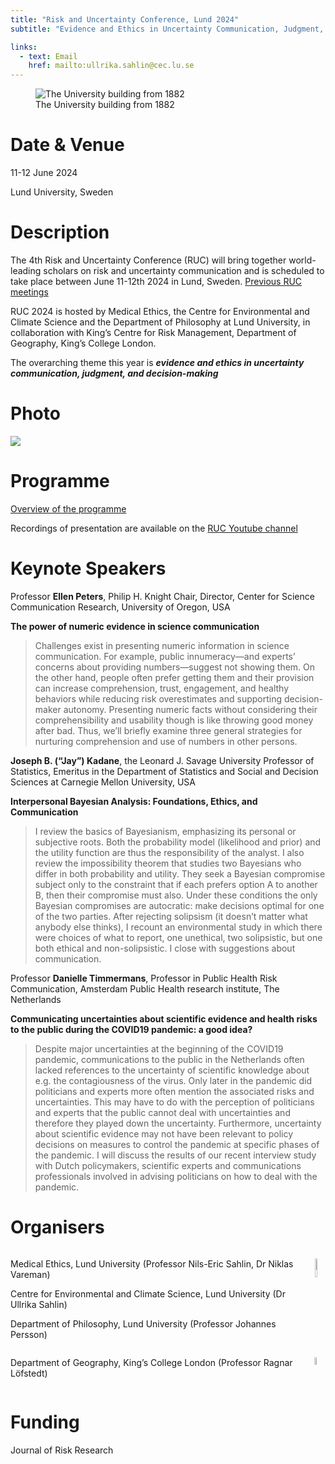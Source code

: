 ```yaml
---
title: "Risk and Uncertainty Conference, Lund 2024"
subtitle: "Evidence and Ethics in Uncertainty Communication, Judgment, and Decision-Making"

links:
  - text: Email
    href: mailto:ullrika.sahlin@cec.lu.se
---
```


![The University building from 1882](img/Universitetshuset_sep2016_18_smaller.png){width="40%,fig-align=\"center\""}

# Date & Venue

11-12 June 2024

Lund University, Sweden

# Description

The 4th Risk and Uncertainty Conference (RUC) will bring together world-leading scholars on risk and uncertainty communication and is scheduled to take place between June 11-12th 2024 in Lund, Sweden. [Previous RUC meetings](History.qmd)

RUC 2024 is hosted by Medical Ethics, the Centre for Environmental and Climate Science and the Department of Philosophy at Lund University, in collaboration with King's Centre for Risk Management, Department of Geography, King's College London.

The overarching theme this year is ***evidence and ethics in uncertainty communication, judgment, and decision-making***

# Photo

![](img/photoofall.png)

# Programme

[Overview of the programme](Programme.qmd)

Recordings of presentation are available on the [RUC Youtube channel](https://youtube.com/@rucconference?si=i_I1XzrlDSj-v5F9)

# Keynote Speakers

Professor **Ellen Peters**, Philip H. Knight Chair, Director, Center for Science Communication Research, University of Oregon, USA

**The power of numeric evidence in science communication**

> Challenges exist in presenting numeric information in science communication. For example, public innumeracy—and experts’ concerns about providing numbers—suggest not showing them. On the other hand, people often prefer getting them and their provision can increase comprehension, trust, engagement, and healthy behaviors while reducing risk overestimates and supporting decision-maker autonomy. Presenting numeric facts without considering their comprehensibility and usability though is like throwing good money after bad. Thus, we’ll briefly examine three general strategies for nurturing comprehension and use of numbers in other persons.

**Joseph B. ("Jay") Kadane**, the Leonard J. Savage University Professor of Statistics, Emeritus in the Department of Statistics and Social and Decision Sciences at Carnegie Mellon University, USA

**Interpersonal Bayesian Analysis: Foundations, Ethics, and Communication**

> I review the basics of Bayesianism, emphasizing its personal or subjective roots. Both the probability model (likelihood and prior) and the utility function are thus the responsibility of the analyst. I also review the impossibility theorem that studies two Bayesians who differ in both probability and utility. They seek a Bayesian compromise subject only to the constraint that if each prefers option A to another B, then their compromise must also. Under these conditions the only Bayesian compromises are autocratic: make decisions optimal for one of the two parties. After rejecting solipsism (it doesn't matter what anybody else thinks), I recount an environmental study in which there were choices of what to report, one unethical, two solipsistic, but one both ethical and non-solipsistic. I close with suggestions about communication.

Professor **Danielle Timmermans**, Professor in Public Health Risk Communication, Amsterdam Public Health research institute, The Netherlands

**Communicating uncertainties about scientific evidence and health risks to the public during the COVID19 pandemic: a good idea?**

> Despite major uncertainties at the beginning of the COVID19 pandemic, communications to the public in the Netherlands often lacked references to the uncertainty of scientific knowledge about e.g. the contagiousness of the virus. Only later in the pandemic did politicians and experts more often mention the associated risks and uncertainties. This may have to do with the perception of politicians and experts that the public cannot deal with uncertainties and therefore they played down the uncertainty. Furthermore, uncertainty about scientific evidence may not have been relevant to policy decisions on measures to control the pandemic at specific phases of the pandemic. I will discuss the results of our recent interview study with Dutch policymakers, scientific experts and communications professionals involved in advising politicians on how to deal with the pandemic.

<!-- # Registration -->

<!-- The number of participants is limited to 40 persons. The conference fee is 1750 SEK and the conference dinner is included in the conference fee. -->

<!-- Contact the organisers (Ullrika Sahlin) directly that you would like to attend. -->

<!-- The organisers send a link for registration to those that have an accepted abstract have shown an interest that they would like to attend the meeting. We will prioritise attendees that will be active and participate in the full meeting, including the conference dinner. -->

<!-- # Call for abstracts -->

<!-- There is still room for a few more oral talks and plenty of room for posters (including voluntary highlighting talks) [Current accepted abstracts](Programme.qmd) -->

<!-- We will continuously review abstract submissions for oral talks or posters. We welcome diverse submissions across domains, including health, safety, politics, security, the environment, and climate change as long as the research has clear policy-implications. -->

<!-- Submit your abstract **as soon as possible!** and also notify [Ullrika Sahlin by mail](mailto:ullrika.sahlin@cec.lu.se) -->

<!-- [Link to submission page](https://www.cec.lu.se/webform/ruc2024) -->



# Organisers

::::: columns
::: {.column width="\"50%"}
Medical Ethics, Lund University (Professor Nils-Eric Sahlin, Dr Niklas Vareman)

Centre for Environmental and Climate Science, Lund University (Dr Ullrika Sahlin)

Department of Philosophy, Lund University (Professor Johannes Persson)
:::

::: {.column width="\"50%"}
![](img/LundUniversity_C2line_RGB.png){width="44%"}
:::
:::::

::::: columns
::: {.column width="\"50%"}
Department of Geography, King's College London (Professor Ragnar Löfstedt)
:::

::: {.column width="\"50%"}
![](img/kings.png){width="44%"}
:::
:::::

# Funding

Journal of Risk Research
